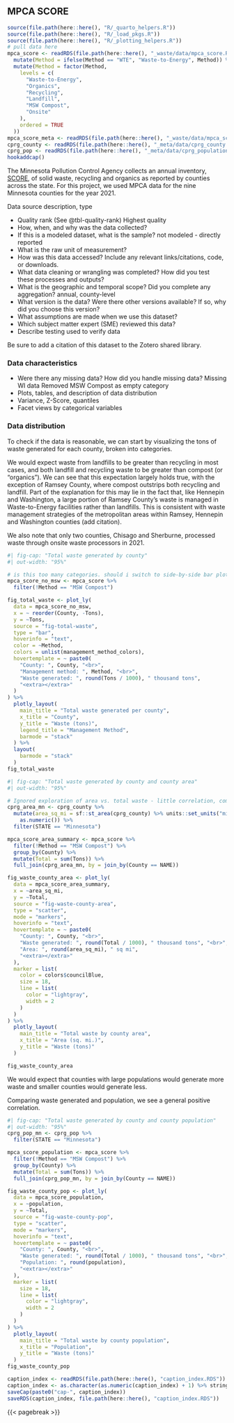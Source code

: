 ## MPCA SCORE

```r
source(file.path(here::here(), "R/_quarto_helpers.R"))
source(file.path(here::here(), "R/_load_pkgs.R"))
source(file.path(here::here(), "R/_plotting_helpers.R"))
# pull data here
mpca_score <- readRDS(file.path(here::here(), "_waste/data/mpca_score.RDS")) %>%
  mutate(Method = ifelse(Method == "WTE", "Waste-to-Energy", Method)) %>%
  mutate(Method = factor(Method,
    levels = c(
      "Waste-to-Energy",
      "Organics",
      "Recycling",
      "Landfill",
      "MSW Compost",
      "Onsite"
    ),
    ordered = TRUE
  ))
mpca_score_meta <- readRDS(file.path(here::here(), "_waste/data/mpca_score_meta.RDS"))
cprg_county <- readRDS(file.path(here::here(), "_meta/data/cprg_county.RDS"))
cprg_pop <- readRDS(file.path(here::here(), "_meta/data/cprg_population.RDS"))
hookaddcap()
```


The Minnesota Pollution Control Agency collects an annual inventory, [SCORE](https://public.tableau.com/app/profile/mpca.data.services/viz/SCOREOverview/1991-2021SCORE), of solid waste, recycling and organics as reported by counties across the state. For this project, we used MPCA data for the nine Minnesota counties for the year 2021.

Data source description, type

- Quality rank (See @tbl-quality-rank)
Highest quality
- How, when, and why was the data collected?
- If this is a modeled dataset, what is the sample?
not modeled - directly reported
- What is the raw unit of measurement? 
- How was this data accessed? Include any relevant links/citations, code, or downloads.
- What data cleaning or wrangling was completed? How did you test these processes and outputs?
- What is the geographic and temporal scope? Did you complete any aggregation?
annual, county-level
- What version is the data? Were there other versions available? If so, why did you choose this version?
- What assumptions are made when we use this dataset?
- Which subject matter expert (SME) reviewed this data?
- Describe testing used to verify data

Be sure to add a citation of this dataset to the Zotero shared library.

### Data characteristics

- Were there any missing data? How did you handle missing data?
Missing WI data
Removed MSW Compost as empty category
- Plots, tables, and description of data distribution
- Variance, Z-Score, quantiles
- Facet views by categorical variables

### Data distribution

To check if the data is reasonable, we can start by visualizing the tons of waste generated for each county, broken into categories. 

We would expect waste from landfills to be greater than recycling in most cases, and both landfill and recycling waste to be greater than compost (or "organics").  We can see that this expectation largely holds true, with the exception of Ramsey County, where compost outstrips both recycling and landfill. Part of the explanation for this may lie in the fact that, like Hennepin and Washington, a large portion of Ramsey County's waste is managed in Waste-to-Energy facilities rather than landfills. This is consistent with waste management strategies of the metropolitan areas within Ramsey, Hennepin and Washington counties (add citation).

We also note that only two counties, Chisago and Sherburne, processed waste through onsite waste processors in 2021.  

```r
#| fig-cap: "Total waste generated by county"
#| out-width: "95%"

# is this too many categories. should i switch to side-by-side bar plot
mpca_score_no_msw <- mpca_score %>%
  filter(!Method == "MSW Compost")

fig_total_waste <- plot_ly(
  data = mpca_score_no_msw,
  x = ~ reorder(County, -Tons),
  y = ~Tons,
  source = "fig-total-waste",
  type = "bar",
  hoverinfo = "text",
  color = ~Method,
  colors = unlist(management_method_colors),
  hovertemplate = ~ paste0(
    "County: ", County, "<br>",
    "Management method: ", Method, "<br>",
    "Waste generated: ", round(Tons / 1000), " thousand tons",
    "<extra></extra>"
  )
) %>%
  plotly_layout(
    main_title = "Total waste generated per county",
    x_title = "County",
    y_title = "Waste (tons)",
    legend_title = "Management Method",
    barmode = "stack"
  ) %>%
  layout(
    barmode = "stack"
  )
fig_total_waste
```


```r
#| fig-cap: "Total waste generated by county and county area"
#| out-width: "95%"

# Ignored exploration of area vs. total waste - little correlation, compare to area vs. pop
cprg_area_mn <- cprg_county %>%
  mutate(area_sq_mi = sf::st_area(cprg_county) %>% units::set_units("mi^2") %>%
    as.numeric()) %>%
  filter(STATE == "Minnesota")

mpca_score_area_summary <- mpca_score %>%
  filter(!Method == "MSW Compost") %>%
  group_by(County) %>%
  mutate(Total = sum(Tons)) %>%
  full_join(cprg_area_mn, by = join_by(County == NAME))

fig_waste_county_area <- plot_ly(
  data = mpca_score_area_summary,
  x = ~area_sq_mi,
  y = ~Total,
  source = "fig-waste-county-area",
  type = "scatter",
  mode = "markers",
  hoverinfo = "text",
  hovertemplate = ~ paste0(
    "County: ", County, "<br>",
    "Waste generated: ", round(Total / 1000), " thousand tons", "<br>",
    "Area: ", round(area_sq_mi), " sq mi",
    "<extra></extra>"
  ),
  marker = list(
    color = colors$councilBlue,
    size = 18,
    line = list(
      color = "lightgray",
      width = 2
    )
  )
) %>%
  plotly_layout(
    main_title = "Total waste by county area",
    x_title = "Area (sq. mi.)",
    y_title = "Waste (tons)"
  )

fig_waste_county_area
```

We would expect that counties with large populations would generate more waste and smaller counties would generate less.

Comparing waste generated and population, we see a general positive correlation.

```r
#| fig-cap: "Total waste generated by county and county population"
#| out-width: "95%"
cprg_pop_mn <- cprg_pop %>%
  filter(STATE == "Minnesota")

mpca_score_population <- mpca_score %>%
  filter(!Method == "MSW Compost") %>%
  group_by(County) %>%
  mutate(Total = sum(Tons)) %>%
  full_join(cprg_pop_mn, by = join_by(County == NAME))

fig_waste_county_pop <- plot_ly(
  data = mpca_score_population,
  x = ~population,
  y = ~Total,
  source = "fig-waste-county-pop",
  type = "scatter",
  mode = "markers",
  hoverinfo = "text",
  hovertemplate = ~ paste0(
    "County: ", County, "<br>",
    "Waste generated: ", round(Total / 1000), " thousand tons", "<br>",
    "Population: ", round(population),
    "<extra></extra>"
  ),
  marker = list(
    size = 18,
    line = list(
      color = "lightgray",
      width = 2
    )
  )
) %>%
  plotly_layout(
    main_title = "Total waste by county population",
    x_title = "Population",
    y_title = "Waste (tons)"
  )
fig_waste_county_pop
```

```r
caption_index <- readRDS(file.path(here::here(), "caption_index.RDS"))
caption_index <- as.character(as.numeric(caption_index) + 1) %>% stringr::str_pad(width = 2, side = "left", pad = "0")
saveCap(paste0("cap-", caption_index))
saveRDS(caption_index, file.path(here::here(), "caption_index.RDS"))
```
{{< pagebreak >}}
